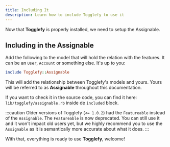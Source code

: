 ```yaml
---
title: Including It
description: Learn how to include Togglefy to use it
---
```


Now that **Togglefy** is properly installed, we need to setup the Assignable.

## Including in the Assignable

Add the following to the model that will hold the relation with the features. It can be an `User`, `Account` or something else. It's up to you:

```ruby
include Togglefy::Assignable
```

This will add the relationship between Togglefy's models and yours. Yours will be referred to as **Assignable** throughout this documentation.

If you want to check it in the source code, you can find it here: `lib/togglefy/assignable.rb` inside de `included` block.

:::caution
Older versions of Togglefy (`<= 1.0.2`) had the `Featureable` instead of the `Assignable`. The `Featureable` is now deprecated. You can still use it and it won't impact old users yet, but we highly recommend you to use the `Assignable` as it is semantically more accurate about what it does.
:::

With that, everything is ready to use **Togglefy**, welcome!
